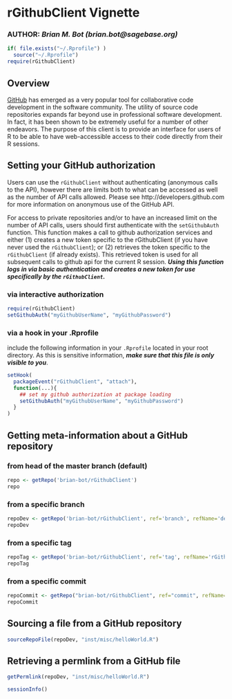 <!--
%\VignetteEngine{knitr::knitr}
%\VignetteIndexEntry{rGithubClient}
-->
# rGithubClient Vignette
### **AUTHOR**: _Brian M. Bot (brian.bot@sagebase.org)_

```r
if( file.exists("~/.Rprofile") )
  source("~/.Rprofile")
require(rGithubClient)
```

## Overview

[GitHub](https://www.github.com) has emerged as a very popular tool for collaborative code development in the software community. The utility of source code repositories expands far beyond use in professional software development. In fact, it has been shown to be extremely useful for a number of other endeavors. The purpose of this client is to provide an interface for users of R to be able to have web-accessible access to their code directly from their R sessions.

## Setting your GitHub authorization

Users can use the `rGithubClient` without authenticating (anonymous calls to the API), however there are limits both to what can be accessed as well as the number of API calls allowed. Please see http://developers.github.com for more information on anonymous use of the GitHub API.

For access to private repositories and/or to have an increased limit on the number of API calls, users should first authenticate with the `setGithubAuth` function. This function makes a call to github authorization services and either (1) creates a new token specific to the rGithubClient (if you have never used the `rGithubClient`); or (2) retrieves the token specific to the `rGithubClient` (if already exists). This retrieved token is used for all subsequent calls to github api for the current R session. _**Using this function logs in via basic authentication and creates a new token for use specifically by the `rGithubClient`.**_

### via interactive authorization

```r
require(rGithubClient)
setGithubAuth("myGithubUserName", "myGithubPassword")
```

### via a hook in your .Rprofile
include the following information in your `.Rprofile` located in your root directory. As this is sensitive information, _**make sure that this file is only visible to you**_.

```r
setHook(
  packageEvent("rGithubClient", "attach"),
  function(...){
    ## set my github authorization at package loading
    setGithubAuth("myGithubUserName", "myGithubPassword")
  }
)
```

## Getting meta-information about a GitHub repository

### from head of the master branch (default)
```r
repo <- getRepo('brian-bot/rGithubClient')
repo
```

### from a specific branch
```r
repoDev <- getRepo('brian-bot/rGithubClient', ref='branch', refName='dev')
repoDev
```

### from a specific tag
```r
repoTag <- getRepo('brian-bot/rGithubClient', ref='tag', refName='rGithubClient-0.8')
repoTag
```

### from a specific commit
```r
repoCommit <- getRepo("brian-bot/rGithubClient", ref="commit", refName="9382e7191073c1a5dc554ec8b6658d07d405b89e")
repoCommit
```


## Sourcing a file from a GitHub repository

```r
sourceRepoFile(repoDev, "inst/misc/helloWorld.R")
```

## Retrieving a permlink from a GitHub file

```r
getPermlink(repoDev, "inst/misc/helloWorld.R")
```


```r
sessionInfo()
```
